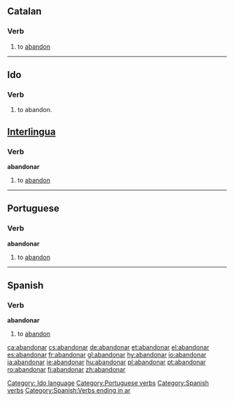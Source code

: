 ==Catalan==
===Verb===
# to [[abandon]]

----

==Ido==
===Verb===
# to abandon.
[[Category: Ido language]]


==[[Interlingua]]==
===Verb===
'''abandonar'''

# to [[abandon]]

----

==Portuguese==
===Verb===
'''abandonar'''

# to [[abandon]]

----

==Spanish==
===Verb===
'''abandonar'''

# to [[abandon]]

{{Template:es:-ar|abandon}}
[[Category:Portuguese verbs]]
[[Category:Spanish verbs]]
[[Category:Spanish:Verbs ending in ar]]

[[ca:abandonar]]
[[cs:abandonar]]
[[de:abandonar]]
[[et:abandonar]]
[[el:abandonar]]
[[es:abandonar]]
[[fr:abandonar]]
[[gl:abandonar]]
[[hy:abandonar]]
[[io:abandonar]]
[[ia:abandonar]]
[[ie:abandonar]]
[[hu:abandonar]]
[[pl:abandonar]]
[[pt:abandonar]]
[[ro:abandonar]]
[[fi:abandonar]]
[[zh:abandonar]]